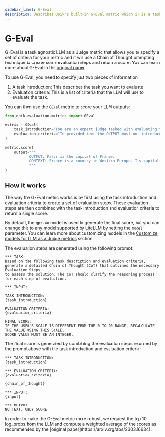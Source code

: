 ```yaml
---
sidebar_label: G-Eval
description: Describes Opik's built-in G-Eval metric which is is a task agnostic LLM as a Judge metric
---
```


# G-Eval

G-Eval is a task agnostic LLM as a Judge metric that allows you to specify a set of criteria for your metric and it will use a Chain of Thought prompting technique to create some evaluation steps and return a score. You can learn more about G-Eval in the [original paper](https://arxiv.org/abs/2303.16634).

To use G-Eval, you need to specify just two pieces of information:

1. A task introduction: This describes the task you want to evaluate
2. Evaluation criteria: This is a list of criteria that the LLM will use to evaluate the task.

You can then use the `GEval` metric to score your LLM outputs:

```python
from opik.evaluation.metrics import GEval

metric = GEval(
    task_introduction="You are an expert judge tasked with evaluating the faithfulness of an AI-generated answer to the given context.",
    evaluation_criteria="In provided text the OUTPUT must not introduce new information beyond what's provided in the CONTEXT.",
)

metric.score(
    output="""
           OUTPUT: Paris is the capital of France.
           CONTEXT: France is a country in Western Europe. Its capital is Paris, which is known for landmarks like the Eiffel Tower.
           """
)
```

## How it works

The way the G-Eval metric works is by first using the task introduction and evaluation criteria to create a set of evaluation steps. These evaluation steps are then combined with the task introduction and evaluation criteria to return a single score.

By default, the `gpt-4o` model is used to generate the final score, but you can change this to any model supported by [LiteLLM](https://docs.litellm.ai/docs/providers) by setting the `model` parameter. You can learn more about customizing models in the [Customize models for LLM as a Judge metrics](/docs/evaluation/metrics/custom_model) section.

The evaluation steps are generated using the following prompt:

```
*** TASK:
Based on the following task description and evaluation criteria,
generate a detailed Chain of Thought (CoT) that outlines the necessary Evaluation Steps
to assess the solution. The CoT should clarify the reasoning process for each step of evaluation.

*** INPUT:

TASK INTRODUCTION:
{task_introduction}

EVALUATION CRITERIA:
{evaluation_criteria}

FINAL SCORE:
IF THE USER'S SCALE IS DIFFERENT FROM THE 0 TO 10 RANGE, RECALCULATE THE VALUE USING THIS SCALE.
SCORE VALUE MUST BE AN INTEGER.
```

The final score is generated by combining the evaluation steps returned by the prompt above with the task introduction and evaluation criteria:

```
*** TASK INTRODUCTION:
{task_introduction}

*** EVALUATION CRITERIA:
{evaluation_criteria}

{chain_of_thought}

*** INPUT:
{input}

*** OUTPUT:
NO TEXT, ONLY SCORE
```

<Note>
  In order to make the G-Eval metric more robust, we request the top 10 log_probs from the LLM and compute a weighted
  average of the scores as recommended by the [original paper](https://arxiv.org/abs/2303.16634).
</Note>
